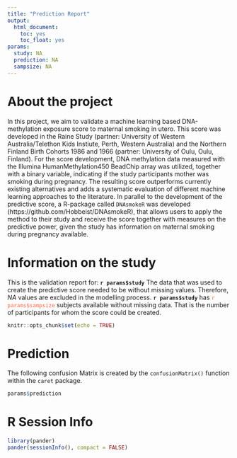 ```yaml
---
title: "Prediction Report"
output: 
  html_document:
    toc: yes
    toc_float: yes
params:
  study: NA
  prediction: NA
  sampsize: NA
---
```


# About the project  

In this project, we aim to validate a machine learning based DNA-methylation exposure score to maternal smoking in utero. This score was developed in the Raine Study (partner: University of Western Australia/Telethon Kids Instiute, Perth, Western Australia) and the Northern Finland Birth Cohorts 1986 and 1966 (partner: University of Oulu, Oulu, Finland). For the score development, DNA methylation data measured with the Illumina HumanMethylation450 BeadChip array was utilized, together with a binary variable, indicating if the study participants mother was smoking during pregnancy.
The resulting score outperforms currently existing alternatives and adds a systematic evaluation of different machine learning approaches to the literature. In parallel to the development of the predictive score, a R-package called ```DNAsmokeR``` was developed (https://github.com/Hobbeist/DNAsmokeR), that allows users to apply the method to their study and receive the score together with measures on the predictive power, given the study has information on maternal smoking during pregnancy available.


# Information on the study

This is the validation report for: __`r params$study`__
The data that was used to create the predictive score needed to be without missing values. Therefore, _NA_ values are excluded
in the modelling process.
__`r params$study`__ has <a style="color:tomato;">`r params$sampsize`</a> subjects available without missing data. That is the number of participants for whom the score could be created.

```r
knitr::opts_chunk$set(echo = TRUE)
```

# Prediction

The following confusion Matrix is created by the ```confusionMatrix()``` function within the ```caret``` package.

```r
params$prediction
```

# R Session Info
```r
library(pander)
pander(sessionInfo(), compact = FALSE)
```